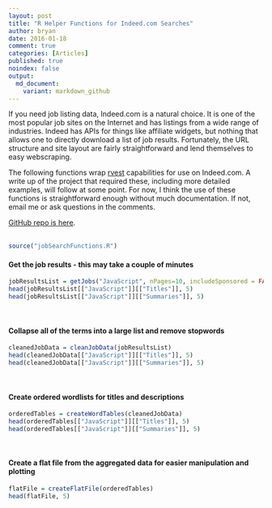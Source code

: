 ```yaml
---
layout: post
title: "R Helper Functions for Indeed.com Searches"
author: bryan
date: 2016-01-18
comment: true
categories: [Articles]
published: true
noindex: false
output:
  md_document:
    variant: markdown_github
---
```



If you need job listing data, Indeed.com is a natural choice. It is one of the most popular job sites on the Internet and has listings from a wide range of industries. Indeed has APIs for things like affiliate widgets, but nothing that allows one to directly download a list of job results. Fortunately, the URL structure and site layout are fairly straightforward and lend themselves to easy webscraping. 

The following functions wrap [rvest](https://cran.r-project.org/web/packages/rvest/index.html) capabilities for use on Indeed.com. A write up of the project that required these, including more detailed examples, will follow at some point. For now, I think the use of these functions is straightforward enough without much documentation. If not, email me or ask questions in the comments.

[GitHub repo is here](https://github.com/bryancshepherd/IndeedJobSearchFunctions.git). 
<br>
<br>

```r
source("jobSearchFunctions.R")
```

#### Get the job results - this may take a couple of minutes
```r
jobResultsList = getJobs("JavaScript", nPages=10, includeSponsored = FALSE, showProgress = FALSE)
head(jobResultsList[["JavaScript"]][["Titles"]], 5)
head(jobResultsList[["JavaScript"]][["Summaries"]], 5)
```
<br>

#### Collapse all of the terms into a large list and remove stopwords
```r
cleanedJobData = cleanJobData(jobResultsList)
head(cleanedJobData[["JavaScript"]][["Titles"]], 5)
head(cleanedJobData[["JavaScript"]][["Summaries"]], 5)
```
<br>

#### Create ordered wordlists for titles and descriptions
```r
orderedTables = createWordTables(cleanedJobData)
head(orderedTables[["JavaScript"]][["Titles"]], 5)
head(orderedTables[["JavaScript"]][["Summaries"]], 5)
```
<br>

#### Create a flat file from the aggregated data for easier manipulation and plotting
```r
flatFile = createFlatFile(orderedTables)
head(flatFile, 5)
```



